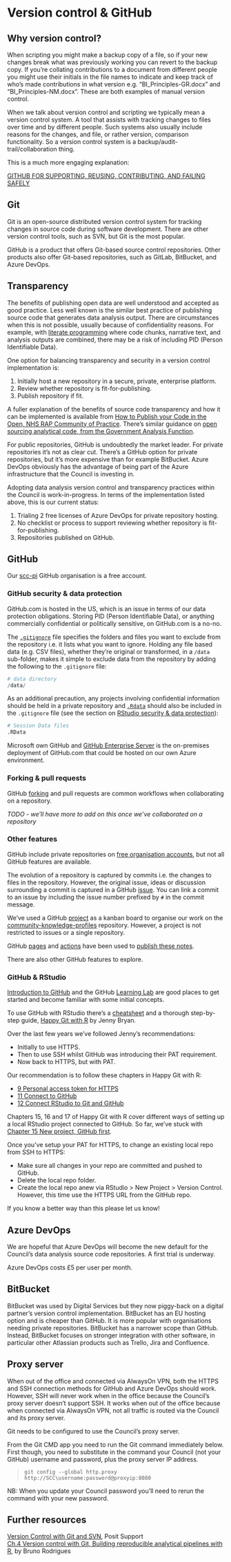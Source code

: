 # Version control & GitHub {#github}

## Why version control?

When scripting you might make a backup copy of a file, so if your new changes break what was previously working you can revert to the backup copy. If you're collating contributions to a document from different people you might use their initials in the file names to indicate and keep track of who's made contributions in what version e.g. "BI_Principles-GR.docx" and "BI_Principles-NM.docx". These are both examples of manual version control.

When we talk about version control and scripting we typically mean a version control system. A tool that assists with tracking changes to files over time and by different people. Such systems also usually include reasons for the changes, and file, or rather version, comparison functionality. So a version control system is a backup/audit-trail/collaboration thing.

This is a much more engaging explanation:  

[GITHUB FOR SUPPORTING, REUSING, CONTRIBUTING, AND FAILING SAFELY](https://www.openscapes.org/blog/2022-05-27-github-illustrated-series/index.html)  

## Git  

Git is an open-source distributed version control system for tracking changes in source code during software development. There are other version control tools, such as SVN, but Git is the most popular.

GitHub is a product that offers Git-based source control repositories. Other products also offer Git-based repositories, such as GitLab, BitBucket, and Azure DevOps.

## Transparency  

The benefits of publishing open data are well understood and accepted as good practice. Less well known is the similar best practice of publishing source code that generates data analysis output. There are circumstances when this is not possible, usually because of confidentiality reasons. For example, with [literate programming](https://raps-with-r.dev/lit_prog.html) where code chunks, narrative text, and analysis outputs are combined, there may be a risk of including PID (Person Identifiable Data).

One option for balancing transparency and security in a version control implementation is:   

1. Initially host a new repository in a secure, private, enterprise platform.  
1. Review whether repository is fit-for-publishing.  
1. Publish repository if fit.  

A fuller explanation of the benefits of source code transparency and how it can be implemented is available from [How to Publish your Code in the Open, NHS RAP Community of Practice](https://nhsdigital.github.io/rap-community-of-practice/implementing_RAP/how-to-publish-your-code-in-the-open/). There's similar guidance on [open sourcing analytical code, from the Government Analysis Function](https://analysisfunction.civilservice.gov.uk/policy-store/open-sourcing-analytical-code/).

For public repositories, GitHub is undoubtedly the market leader. For private repositories it's not as clear cut. There's a GitHub option for private repositories, but it's more expensive than for example BitBucket. Azure DevOps obviously has the advantage of being part of the Azure infrastructure that the Council is investing in. 

Adopting data analysis version control and transparency practices within the Council is work-in-progress. In terms of the implementation listed above, this is our current status:  

1. Trialing 2 free licenses of Azure DevOps for private repository hosting.  
1. No checklist or process to support reviewing whether repository is fit-for-publishing.  
1. Repositories published on GitHub.  

## GitHub

Our [scc-pi](https://github.com/scc-pi) GitHub organisation is a free account. 

### GitHub security & data protection {#github-security}

GitHub.com is hosted in the US, which is an issue in terms of our data protection obligations. Storing PID (Person Identifiable Data), or anything commercially confidential or politically sensitive, on GitHub.com is a no-no.

The [`.gitignore`](https://git-scm.com/docs/gitignore) file specifies the folders and files you want to exclude from the repository i.e. it lists what you want to ignore. Holding any file based data (e.g. CSV files), whether they're original or transformed, in a `/data` sub-folder, makes it simple to exclude data from the repository by adding the following to the `.gitignore` file:

```r
# data directory
/data/
```

As an additional precaution, any projects involving confidential information should be held in a private repository and [`.Rdata`](https://bookdown.org/ndphillips/YaRrr/rdata-files.html) should also be included in the `.gitignore` file (see the section on [RStudio security & data protection](#pid)):

```r
# Session Data files
.RData
```

Microsoft own GitHub and [GitHub Enterprise Server](https://azuremarketplace.microsoft.com/en-us/marketplace/apps/github.githubenterprise?tab=overview) is the on-premises deployment of GitHub.com that could be hosted on our own Azure environment.

### Forking & pull requests

GitHub [forking](https://guides.github.com/activities/forking/) and pull requests are common workflows when collaborating on a repository.

*TODO - we'll have more to add on this once we've collaborated on a repository*

### Other features

GitHub include private repositories on [free organisation accounts](https://docs.github.com/en/github/getting-started-with-github/types-of-github-accounts#organization-accounts), but not all GitHub features are available.

The evolution of a repository is captured by commits i.e. the changes to files in the repository. However, the original issue, ideas or discussion surrounding a commit is captured in a GitHub [issue](https://guides.github.com/features/issues/). You can link a commit to an issue by including the issue number prefixed by `#` in the commit message.

We've used a GitHub [project](https://github.com/orgs/scc-pi/projects/2) as a kanban board to organise our work on the [community-knowledge-profiles](https://github.com/scc-pi/community-knowledge-profiles) repository. However, a project is not restricted to issues or a single repository.

GitHub [pages](https://pages.github.com/) and [actions](https://github.com/features/actions) have been used to [publish these notes](#publishing).

There are also other GitHub features to explore.

### GitHub & RStudio

[Introduction to GitHub](https://github.com/skills/introduction-to-github) and the GitHub [Learning Lab](https://github.com/apps/github-learning-lab) are good places to get started and become familiar with some initial concepts.

To use GitHub with RStudio there's a [cheatsheet](https://github.com/rstudio/cheatsheets/blob/main/git-github.pdf) and a thorough step-by-step guide, [Happy Git with R](https://happygitwithr.com/) by Jenny Bryan. 

Over the last few years we've followed Jenny's recommendations:  

* Initially to use HTTPS.  
* Then to use SSH whilst GitHub was introducing their PAT requirement.  
* Now back to HTTPS, but with PAT. 

Our recommendation is to follow these chapters in Happy Git with R:  

* [9 Personal access token for HTTPS](https://happygitwithr.com/https-pat.html)  
* [11 Connect to GitHub](https://happygitwithr.com/push-pull-github.html)  
* [12 Connect RStudio to Git and GitHub](https://happygitwithr.com/rstudio-git-github.html)  

Chapters 15, 16 and 17 of Happy Git with R cover different ways of setting up a local RStudio project connected to GitHub. So far, we've stuck with [Chapter 15 New project, GitHub first](https://happygitwithr.com/new-github-first.html).  

Once you've setup your PAT for HTTPS, to change an existing local repo from SSH to HTTPS:  

* Make sure all changes in your repo are committed and pushed to GitHub.  
* Delete the local repo folder.  
* Create the local repo anew via RStudio > New Project > Version Control. However, this time use the HTTPS URL from the GitHub repo.  

If you know a better way than this please let us know!  

## Azure DevOps  

We are hopeful that Azure DevOps will become the new default for the Council's data analysis source code repositories. A first trial is underway.  

Azure DevOps costs £5 per user per month.  

## BitBucket  

BitBucket was used by Digital Services but they now piggy-back on a digital partner's version control implementation. BitBucket has an EU hosting option and is cheaper than GitHub. It is more popular with organisations needing private repositories. BitBucket has a narrower scope than GitHub. Instead, BitBucket focuses on stronger integration with other software, in particular other Atlassian products such as Trello, Jira and Confluence.

## Proxy server  

When out of the office and connected via AlwaysOn VPN, both the HTTPS and SSH connection methods for GitHub and Azure DevOps should work. However, SSH will never work when in the office because the Council's proxy server doesn't support SSH. It works when out of the office because when connected via AlwaysOn VPN, not all traffic is routed via the Council and its proxy server.  

Git needs to be configured to use the Council's proxy server.  

From the Git CMD app you need to run the Git command immediately below. First though, you need to substitute in the command your Council (not your GitHub) username and password, plus the proxy server IP address.

> `git config --global http.proxy http://SCC\username:password@proxyip:8080`  

NB: When you update your Council password you'll need to rerun the command with your new password. 

## Further resources

[Version Control with Git and SVN](https://support.rstudio.com/hc/en-us/articles/200532077?version=1.4.1103&mode=desktop), Posit Support  
[Ch.4 Version control with Git, Building reproducible analytical pipelines with R](https://raps-with-r.dev/git.html), by Bruno Rodrigues  

